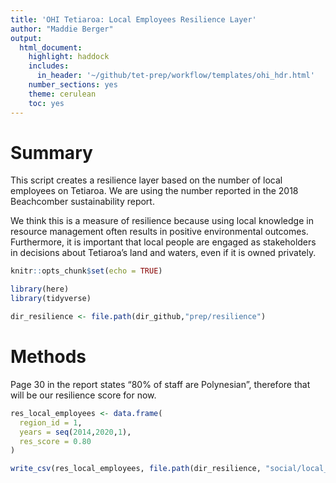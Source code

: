 ```yaml
---
title: 'OHI Tetiaroa: Local Employees Resilience Layer'
author: "Maddie Berger"
output:
  html_document:
    highlight: haddock
    includes:
      in_header: '~/github/tet-prep/workflow/templates/ohi_hdr.html' 
    number_sections: yes
    theme: cerulean
    toc: yes
---
```

# Summary

This script creates a resilience layer based on the number of local employees on Tetiaroa. We are using the number reported in the 2018 Beachcomber sustainability report. 

We think this is a measure of resilience because using local knowledge in resource management often results in positive environmental outcomes. Furthermore, it is important that local people are engaged as stakeholders in decisions about Tetiaroa's land and waters, even if it is owned privately. 

```r
knitr::opts_chunk$set(echo = TRUE)

library(here)
library(tidyverse)

dir_resilience <- file.path(dir_github,"prep/resilience")
```

# Methods

Page 30 in the report states "80% of staff are Polynesian", therefore that will be our resilience score for now. 

```r

res_local_employees <- data.frame(
  region_id = 1, 
  years = seq(2014,2020,1),
  res_score = 0.80
)

write_csv(res_local_employees, file.path(dir_resilience, "social/local_employees/res_local_emp.csv"))
```


